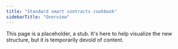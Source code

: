 ```yaml
---
title: "Standard smart contracts cookbook"
sidebarTitle: "Overview"
---
```


This page is a placeholder, a stub. It's here to help visualize the new structure, but it is temporarily devoid of content.
